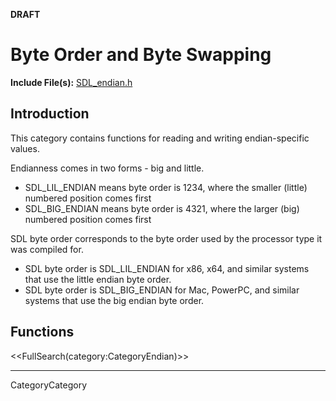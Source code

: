 <!-- #master-page:CategoryTemplate -->
<!-- #master-date:Unknown-Date -->
<!-- format wiki -->
<!-- language en -->
'''DRAFT'''

= Byte Order and Byte Swapping =

'''Include File(s):'''  [http://hg.libsdl.org/SDL/file/68dfd6df47da/include/SDL_endian.h SDL_endian.h]


== Introduction ==
This category contains functions for reading and writing endian-specific values.

Endianness comes in two forms - big and little.  
* SDL_LIL_ENDIAN means byte order is 1234, where the smaller (little) numbered position comes first
* SDL_BIG_ENDIAN means byte order is 4321, where the larger (big) numbered position comes first

SDL byte order corresponds to the byte order used by the processor type it was compiled for.
* SDL byte order is SDL_LIL_ENDIAN for x86, x64, and similar systems that use the little endian byte order.
* SDL byte order is SDL_BIG_ENDIAN for Mac, PowerPC, and similar systems that use the big endian byte order.


== Functions ==

<<FullSearch(category:CategoryEndian)>>

----
CategoryCategory
